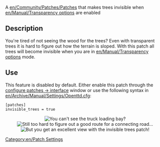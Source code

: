 [[Category:en/Patch Settings]]

A [[en/Community/Patches/Patches]] that makes trees invisible when [[en/Manual/Transparency options]] are enabled

== Description ==
You're tired of not seeing the wood for the trees? Even with transparent trees it is hard to figure out how the terrain is sloped. With this patch all trees will become invisible when you are in [[en/Manual/Transparency options]] mode.

== Use ==
This feature is disabled by default. Either enable this patch through the [[en/Archive/Manual/Settings/Configuring patches/Interface|configure patches -> interface]] window or use the following syntax in [[en/Archive/Manual/Settings/Openttd.cfg]]:
<pre>[patches]
invisible_trees = true</pre>

<center>
[[File:en/Archive/Manual/Settings/Invisible trees1.png|center|frame|You can't see the truck loading bay?]]
[[File:en/Archive/Manual/Settings/Invisible trees2.png|center|frame|Still too hard to figure out a good route for a connecting road...]]
[[File:en/Archive/Manual/Settings/Invisible trees3.png|center|frame|But you get an excellent view with the invisible trees patch!]]
</center>